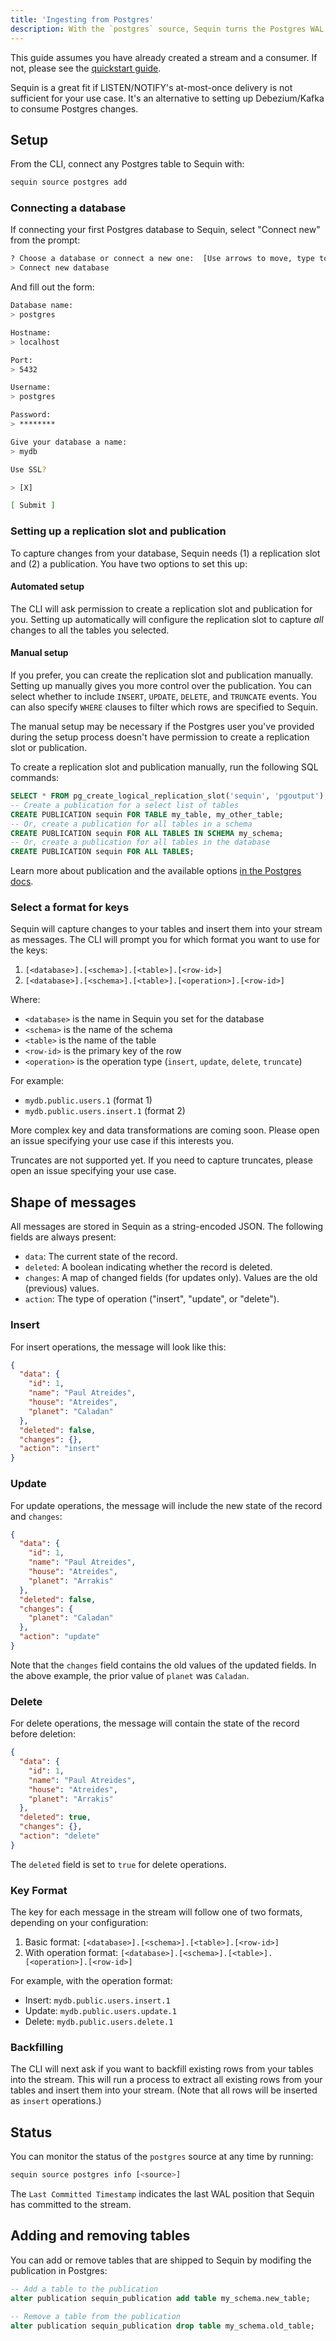 ```yaml
---
title: 'Ingesting from Postgres'
description: With the `postgres` source, Sequin turns the Postgres WAL into a message stream. This means you can stream creates, updates, and deletes from any table in Postgres to your app. Then, you can use Sequin's pull-based or push-based (i.e. webhook) consumption patterns.
---
```


<Note>This guide assumes you have already created a stream and a consumer. If not, please see the [quickstart guide](/quickstart).</Note>

Sequin is a great fit if LISTEN/NOTIFY's at-most-once delivery is not sufficient for your use case. It's an alternative to setting up Debezium/Kafka to consume Postgres changes.

## Setup

From the CLI, connect any Postgres table to Sequin with:

```bash
sequin source postgres add
```

### Connecting a database

If connecting your first Postgres database to Sequin, select "Connect new" from the prompt:

```bash
? Choose a database or connect a new one:  [Use arrows to move, type to filter]
> Connect new database
```

And fill out the form:

```bash
Database name:
> postgres

Hostname:
> localhost

Port:
> 5432

Username:
> postgres

Password:
> ********

Give your database a name:
> mydb

Use SSL?

> [X]

[ Submit ]
```

### Setting up a replication slot and publication

To capture changes from your database, Sequin needs (1) a replication slot and (2) a publication. You have two options to set this up:

#### Automated setup

The CLI will ask permission to create a replication slot and publication for you. Setting up automatically will configure the replication slot to capture _all_ changes to all the tables you selected.

#### Manual setup

If you prefer, you can create the replication slot and publication manually. Setting up manually gives you more control over the publication. You can select whether to include `INSERT`, `UPDATE`, `DELETE`, and `TRUNCATE` events. You can also specify `WHERE` clauses to filter which rows are specified to Sequin.

<Note>The manual setup may be necessary if the Postgres user you've provided during the setup process doesn't have permission to create a replication slot or publication.</Note>

To create a replication slot and publication manually, run the following SQL commands:

```sql
SELECT * FROM pg_create_logical_replication_slot('sequin', 'pgoutput');
-- Create a publication for a select list of tables
CREATE PUBLICATION sequin FOR TABLE my_table, my_other_table;
-- Or, create a publication for all tables in a schema
CREATE PUBLICATION sequin FOR ALL TABLES IN SCHEMA my_schema;
-- Or, create a publication for all tables in the database
CREATE PUBLICATION sequin FOR ALL TABLES;
```

Learn more about publication and the available options [in the Postgres docs](https://www.postgresql.org/docs/current/logical-replication-publication.html).

### Select a format for keys

Sequin will capture changes to your tables and insert them into your stream as messages. The CLI will prompt you for which format you want to use for the keys:

1. `[<database>].[<schema>].[<table>].[<row-id>]`
2. `[<database>].[<schema>].[<table>].[<operation>].[<row-id>]`

Where:

- `<database>` is the name in Sequin you set for the database
- `<schema>` is the name of the schema
- `<table>` is the name of the table
- `<row-id>` is the primary key of the row
- `<operation>` is the operation type (`insert`, `update`, `delete`, `truncate`)

For example:

- `mydb.public.users.1` (format 1)
- `mydb.public.users.insert.1` (format 2)

<Note>More complex key and data transformations are coming soon. Please open an issue specifying your use case if this interests you.</Note>

<Warning>Truncates are not supported yet. If you need to capture truncates, please open an issue specifying your use case.</Warning>

## Shape of messages

All messages are stored in Sequin as a string-encoded JSON. The following fields are always present:

- `data`: The current state of the record.
- `deleted`: A boolean indicating whether the record is deleted.
- `changes`: A map of changed fields (for updates only). Values are the old (previous) values.
- `action`: The type of operation ("insert", "update", or "delete").

### Insert

For insert operations, the message will look like this:

```json
{
  "data": {
    "id": 1,
    "name": "Paul Atreides",
    "house": "Atreides",
    "planet": "Caladan"
  },
  "deleted": false,
  "changes": {},
  "action": "insert"
}
```

### Update

For update operations, the message will include the new state of the record and `changes`:

```json
{
  "data": {
    "id": 1,
    "name": "Paul Atreides",
    "house": "Atreides",
    "planet": "Arrakis"
  },
  "deleted": false,
  "changes": {
    "planet": "Caladan"
  },
  "action": "update"
}
```

Note that the `changes` field contains the old values of the updated fields. In the above example, the prior value of `planet` was `Caladan`.

### Delete

For delete operations, the message will contain the state of the record before deletion:

```json
{
  "data": {
    "id": 1,
    "name": "Paul Atreides",
    "house": "Atreides",
    "planet": "Arrakis"
  },
  "deleted": true,
  "changes": {},
  "action": "delete"
}
```

The `deleted` field is set to `true` for delete operations.

### Key Format

The key for each message in the stream will follow one of two formats, depending on your configuration:

1. Basic format: `[<database>].[<schema>].[<table>].[<row-id>]`
2. With operation format: `[<database>].[<schema>].[<table>].[<operation>].[<row-id>]`

For example, with the operation format:

- Insert: `mydb.public.users.insert.1`
- Update: `mydb.public.users.update.1`
- Delete: `mydb.public.users.delete.1`

### Backfilling

The CLI will next ask if you want to backfill existing rows from your tables into the stream. This
will run a process to extract all existing rows from your tables and insert them into your stream.
(Note that all rows will be inserted as `insert` operations.)

## Status

You can monitor the status of the `postgres` source at any time by running:

```bash
sequin source postgres info [<source>]
```

The `Last Committed Timestamp` indicates the last WAL position that Sequin has committed to the stream.

## Adding and removing tables

You can add or remove tables that are shipped to Sequin by modifing the publication in Postgres:

```sql
-- Add a table to the publication
alter publication sequin_publication add table my_schema.new_table;

-- Remove a table from the publication
alter publication sequin_publication drop table my_schema.old_table;
```